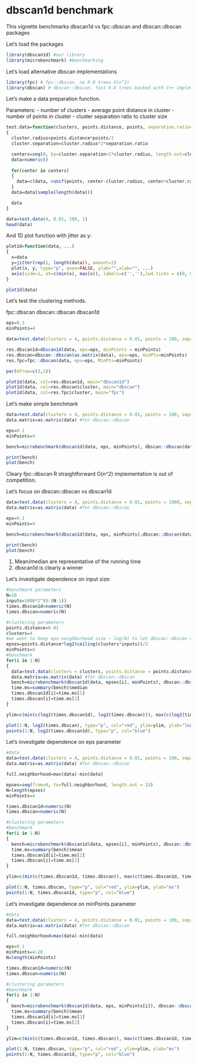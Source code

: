 <!--
%\VignetteEngine{knitr::knitr}
%\VignetteIndexEntry{dbscan1d benchmark}
-->

dbscan1d benchmark
========================================================

This vignette benchmarks dbscan1d vs fpc::dbscan and dbscan::dbscan packages

Let's load the packages

```r
library(dbscan1d) #our library
library(microbenchmark) #benchmarking
```

Let's load alternative dbscan implementations

```r
library(fpc) # fpc::dbscan, no K-D trees O(n^2)
library(dbscan) # dbscan::dbscan, fast K-D trees backed with C++ implementation

```
Let's make a data preparation function.

Parameters:
- number of clusters
- average point distance in cluster
- number of points in cluster
- cluster separation ratio to cluster size

```r

test.data=function(clusters, points.distance, points, separation.ratio=1)
{
  cluster.radius=points.distance*points/2
  cluster.separation=cluster.radius*2*separation.ratio

  centers=seq(0, by=cluster.separation+2*cluster.radius, length.out=clusters)
  data=numeric()
  
  for(center in centers)
  {
    data=c(data, runif(points, center-cluster.radius, center+cluster.radius))
  }
  data=data[sample(length(data))]

  data
}    

data=test.data(4, 0.01, 100, 1)
head(data)

```

And 1D plot function with jitter as y:
```r

plot1d=function(data, ...)
{
  x=data
  y=jitter(rep(1, length(data)), amount=1)
  plot(x, y, type="p", axes=FALSE, ylab="",xlab="", ...)
  axis(side=1, at=c(min(x), max(x)), labels=c('',''),lwd.ticks = c(0, 0), pos=0, line=1)
}    

plot1d(data)

```

Let's test the clustering methods.


fpc::dbscan
dbscan::dbscan
dbscan1d

```r
eps=0.1
minPoints=4

data=test.data(clusters = 4, points.distance = 0.01, points = 100, separation.ratio = 1)

res.dbscan1d=dbscan1d(data, eps=eps, minPoints = minPoints)
res.dbscan=dbscan::dbscan(as.matrix(data), eps=eps, minPts=minPoints)
res.fpc=fpc::dbscan(data, eps=eps, MinPts=minPoints)

par(mfrow=c(3,1))

plot1d(data, col=res.dbscan1d, main="dbscan1d")
plot1d(data, col=res.dbscan$cluster, main="dbscan")
plot1d(data, col=res.fpc$cluster, main="fpc")
```

Let's make simple benchmark

```r

data=test.data(clusters = 4, points.distance = 0.01, points = 100, separation.ratio = 1)
data.matrix=as.matrix(data) #for dbscan::dbscan

eps=0.1
minPoints=4

bench=microbenchmark(dbscan1d(data, eps, minPoints), dbscan::dbscan(data.matrix, eps, minPoints), fpc::dbscan(data, eps, minPoints), times=100)

print(bench)
plot(bench)

```

Cleary fpc::dbscan R straightforward O(n^2) implementation is out of competition.

Let's focus on dbscan::dbscan vs dbscan1d

```r
data=test.data(clusters = 4, points.distance = 0.01, points = 1000, separation.ratio = 1)
data.matrix=as.matrix(data) #for dbscan::dbscan

eps=0.1
minPoints=4

bench=microbenchmark(dbscan1d(data, eps, minPoints),dbscan::dbscan(data.matrix, eps, minPoints), times=100)

print(bench)
plot(bench)

```

1. Mean/median are representative of the running time
2. dbscan1d is clearly a winner

Let's investigate dependence on input size:

```r
#benchmark parameters
N=10
inputs=1000*2^(0:(N-1))
times.dbscan1d=numeric(N)
times.dbscan=numeric(N)

#clustering parameters
points.distance=0.01
clusters=4
#we want to keep eps-neighborhood size ~ log(N) to let dbscan::dbscan work in (NlogN) time
epses=points.distance*log2(ceiling(clusters*inputs))/2
minPoints=4
#benchmark
for(i in 1:N)
{
  data=test.data(clusters = clusters, points.distance = points.distance, points = inputs[i], separation.ratio = 1)
  data.matrix=as.matrix(data) #for dbscan::dbscan
  bench=microbenchmark(dbscan1d(data, epses[i], minPoints), dbscan::dbscan(data.matrix, epses[i], minPoints), times=1, unit="ms")
  time.ms=summary(bench)$median
  times.dbscan1d[i]=time.ms[1]
  times.dbscan[i]=time.ms[2]
}

ylim=c(min(c(log2(times.dbscan1d), log2(times.dbscan))), max(c(log2(times.dbscan1d), log2(times.dbscan) )))

plot(1:N, log2(times.dbscan), type="p", col="red", ylim=ylim, ylab="log time", xlab="log input size")
points(1:N, log2(times.dbscan1d), type="p", col="blue")


```



Let's investigate dependence on eps parameter

```r
#data
data=test.data(clusters = 4, points.distance = 0.01, points = 100, separation.ratio = 1)
data.matrix=as.matrix(data) #for dbscan::dbscan

full.neighborhood=max(data)-min(data)

epses=seq(from=0, to=full.neighborhood, length.out = 15)
N=length(epses)
minPoints=4

times.dbscan1d=numeric(N)
times.dbscan=numeric(N)

#clustering parameters
#benchmark
for(i in 1:N)
{
  bench=microbenchmark(dbscan1d(data, epses[i], minPoints), dbscan::dbscan(data.matrix, epses[i], minPoints), times=100, unit="ms")
  time.ms=summary(bench)$mean
  times.dbscan1d[i]=time.ms[1]
  times.dbscan[i]=time.ms[2]
}

ylim=c(min(c(times.dbscan1d, times.dbscan)), max(c(times.dbscan1d, times.dbscan)))

plot(1:N, times.dbscan, type="p", col="red", ylim=ylim, ylab="ms")
points(1:N, times.dbscan1d, type="p", col="blue")

```
Let's investigate dependence on minPoints parameter

```r
#data
data=test.data(clusters = 4, points.distance = 0.01, points = 100, separation.ratio = 1)
data.matrix=as.matrix(data) #for dbscan::dbscan

full.neighborhood=max(data)-min(data)

eps=0.1
minPoints=4:20
N=length(minPoints)

times.dbscan1d=numeric(N)
times.dbscan=numeric(N)

#clustering parameters
#benchmark
for(i in 1:N)
{
  bench=microbenchmark(dbscan1d(data, eps, minPoints[i]), dbscan::dbscan(data.matrix, eps, minPoints[i]), times=10, unit="ms")
  time.ms=summary(bench)$mean
  times.dbscan1d[i]=time.ms[1]
  times.dbscan[i]=time.ms[2]
}

ylim=c(min(c(times.dbscan1d, times.dbscan)), max(c(times.dbscan1d, times.dbscan)))

plot(1:N, times.dbscan, type="p", col="red", ylim=ylim, ylab="ms")
points(1:N, times.dbscan1d, type="p", col="blue")

```
